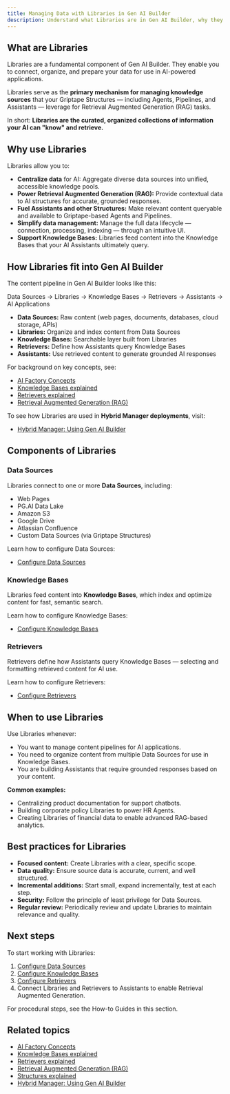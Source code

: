 ```yaml
---
title: Managing Data with Libraries in Gen AI Builder
description: Understand what Libraries are in Gen AI Builder, why they matter, and how they power AI applications through Data Sources, Knowledge Bases, and Retrievers.
---
```


## What are Libraries

Libraries are a fundamental component of Gen AI Builder.
They enable you to connect, organize, and prepare your data for use in AI-powered applications.

Libraries serve as the **primary mechanism for managing knowledge sources** that your Griptape Structures — including Agents, Pipelines, and Assistants — leverage for Retrieval Augmented Generation (RAG) tasks.

In short:
**Libraries are the curated, organized collections of information your AI can "know" and retrieve.**

## Why use Libraries

Libraries allow you to:

- **Centralize data** for AI: Aggregate diverse data sources into unified, accessible knowledge pools.
- **Power Retrieval Augmented Generation (RAG):** Provide contextual data to AI structures for accurate, grounded responses.
- **Fuel Assistants and other Structures:** Make relevant content queryable and available to Griptape-based Agents and Pipelines.
- **Simplify data management:** Manage the full data lifecycle — connection, processing, indexing — through an intuitive UI.
- **Support Knowledge Bases:** Libraries feed content into the Knowledge Bases that your AI Assistants ultimately query.

## How Libraries fit into Gen AI Builder

The content pipeline in Gen AI Builder looks like this:

Data Sources → Libraries → Knowledge Bases → Retrievers → Assistants → AI Applications


- **Data Sources:** Raw content (web pages, documents, databases, cloud storage, APIs)
- **Libraries:** Organize and index content from Data Sources
- **Knowledge Bases:** Searchable layer built from Libraries
- **Retrievers:** Define how Assistants query Knowledge Bases
- **Assistants:** Use retrieved content to generate grounded AI responses

For background on key concepts, see:

- [AI Factory Concepts](../../learn/explained/ai-factory-concepts)
- [Knowledge Bases explained](../../learn/explained/knowledge-bases)
- [Retrievers explained](../../learn/explained/retrievers-explained)
- [Retrieval Augmented Generation (RAG)](../../learn/explained/rag)

To see how Libraries are used in **Hybrid Manager deployments**, visit:

- [Hybrid Manager: Using Gen AI Builder](/edb-postgres-ai/hybrid-manager/ai-factory/gen-ai/builder)

## Components of Libraries

### Data Sources

Libraries connect to one or more **Data Sources**, including:

- Web Pages
- PG.AI Data Lake
- Amazon S3
- Google Drive
- Atlassian Confluence
- Custom Data Sources (via Griptape Structures)

Learn how to configure Data Sources:

- [Configure Data Sources](./data-sources)

### Knowledge Bases

Libraries feed content into **Knowledge Bases**, which index and optimize content for fast, semantic search.

Learn how to configure Knowledge Bases:

- [Configure Knowledge Bases](./knowledge-bases)

### Retrievers

Retrievers define how Assistants query Knowledge Bases — selecting and formatting retrieved content for AI use.

Learn how to configure Retrievers:

- [Configure Retrievers](./retrievers)

## When to use Libraries

Use Libraries whenever:

- You want to manage content pipelines for AI applications.
- You need to organize content from multiple Data Sources for use in Knowledge Bases.
- You are building Assistants that require grounded responses based on your content.

**Common examples:**

- Centralizing product documentation for support chatbots.
- Building corporate policy Libraries to power HR Agents.
- Creating Libraries of financial data to enable advanced RAG-based analytics.

## Best practices for Libraries

- **Focused content:** Create Libraries with a clear, specific scope.
- **Data quality:** Ensure source data is accurate, current, and well structured.
- **Incremental additions:** Start small, expand incrementally, test at each step.
- **Security:** Follow the principle of least privilege for Data Sources.
- **Regular review:** Periodically review and update Libraries to maintain relevance and quality.

## Next steps

To start working with Libraries:

1. [Configure Data Sources](./data-sources)
2. [Configure Knowledge Bases](./knowledge-bases)
3. [Configure Retrievers](./retrievers)
4. Connect Libraries and Retrievers to Assistants to enable Retrieval Augmented Generation.

For procedural steps, see the How-to Guides in this section.

## Related topics

- [AI Factory Concepts](../../learn/explained/ai-factory-concepts)
- [Knowledge Bases explained](../../learn/explained/knowledge-bases)
- [Retrievers explained](../../learn/explained/retrievers-explained)
- [Retrieval Augmented Generation (RAG)](../../learn/explained/rag)
- [Structures explained](../../learn/explained/structures)
- [Hybrid Manager: Using Gen AI Builder](/edb-postgres-ai/hybrid-manager/ai-factory/gen-ai/builder)
